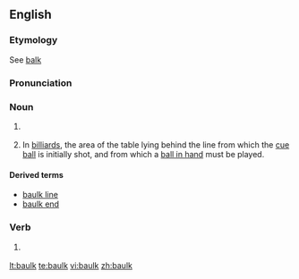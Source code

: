 ==English==
===Etymology===
See [[balk]]

===Pronunciation===
{{rfp}} {{rfap}}

===Noun===
{{en-noun}}
# {{British}} {{alternative spelling of|[[balk]]}}
# {{UK}} In [[billiard]]s, the area of the table lying behind the line from which the [[cue ball]] is initially shot, and from which a [[ball in hand]] must be played.

====Derived terms====
*[[baulk line]]
*[[baulk end]]

===Verb===
{{en-verb}}
# {{British}} {{alternative spelling of|[[balk]]}}

[[lt:baulk]]
[[te:baulk]]
[[vi:baulk]]
[[zh:baulk]]
